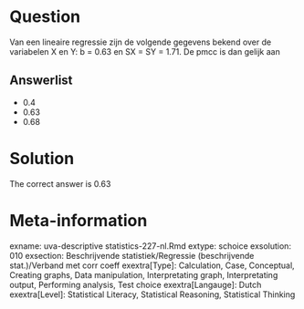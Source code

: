 Question
========

Van een lineaire regressie zijn de volgende gegevens bekend over de variabelen X en Y: b = 0.63 en SX = SY = 1.71. De pmcc is dan gelijk aan 

Answerlist
----------
* 0.4
* 0.63
* 0.68

Solution
========

The correct answer is  0.63 

Meta-information
================
exname: uva-descriptive statistics-227-nl.Rmd 
extype: schoice 
exsolution: 010 
exsection: Beschrijvende statistiek/Regressie (beschrijvende stat.)/Verband met corr coeff
exextra[Type]: Calculation, Case, Conceptual, Creating graphs, Data manipulation, Interpretating graph, Interpretating output, Performing analysis, Test choice 
exextra[Langauge]: Dutch 
exextra[Level]: Statistical Literacy, Statistical Reasoning, Statistical Thinking 
